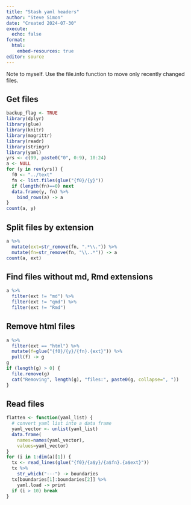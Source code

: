 ```yaml
---
title: "Stash yaml headers"
author: "Steve Simon"
date: "Created 2024-07-30"
execute:
  echo: false
format:
  html:
    embed-resources: true
editor: source
---
```


Note to myself. Use the file.info function to move only recently changed files.

## Get files

```r
backup_flag <- TRUE
library(dplyr)
library(glue)
library(knitr)
library(magrittr)
library(readr)
library(stringr)
library(yaml)
yrs <- c(99, paste0("0", 0:9), 10:24)
a <- NULL
for (y in rev(yrs)) {
  f0 <- "../text"
  fn <- list.files(glue("{f0}/{y}"))
  if (length(fn)==0) next
  data.frame(y, fn) %>%
    bind_rows(a) -> a
}
count(a, y)
```


## Split files by extension

```r
a %>%
  mutate(ext=str_remove(fn, ".*\\.")) %>%
  mutate(fn=str_remove(fn, "\\..*")) -> a
count(a, ext)
```

## Find files without md, Rmd extensions

```r
a %>%
  filter(ext != "md") %>%
  filter(ext != "qmd") %>%
  filter(ext != "Rmd")
```

## Remove html files

```r
a %>%
  filter(ext == "html") %>%
  mutate(f=glue("{f0}/{y}/{fn}.{ext}")) %>%
  pull(f) -> g
g
if (length(g) > 0) {
  file.remove(g)
  cat("Removing", length(g), "files:", paste0(g, collapse=", "))
}
```

## Read files

```r
flatten <- function(yaml_list) {
  # convert yaml list into a data frame
  yaml_vector <- unlist(yaml_list)
  data.frame(
    names=names(yaml_vector),
    values=yaml_vector)
}
for (i in 1:dim(a)[1]) {
  tx <- read_lines(glue("{f0}/{a$y}/{a$fn}.{a$ext}"))
  tx %>%
    str_which("---") -> boundaries
  tx[boundaries[1]:boundaries[2]] %>%
    yaml.load -> print
  if (i > 10) break
}
```
